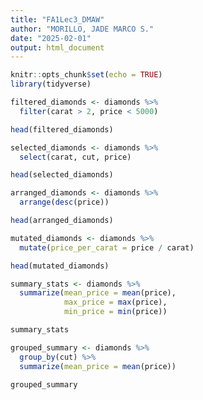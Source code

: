 ---
title: "FA1Lec3_DMAW"
author: "MORILLO, JADE MARCO S."
date: "2025-02-01"
output: html_document
---

```{r setup, include=FALSE}
knitr::opts_chunk$set(echo = TRUE)
library(tidyverse)
```

```{r }
filtered_diamonds <- diamonds %>%
  filter(carat > 2, price < 5000)

head(filtered_diamonds)
```

```{r }
selected_diamonds <- diamonds %>%
  select(carat, cut, price)

head(selected_diamonds)
```

```{r }
arranged_diamonds <- diamonds %>%
  arrange(desc(price))

head(arranged_diamonds)
```

```{r }
mutated_diamonds <- diamonds %>%
  mutate(price_per_carat = price / carat)

head(mutated_diamonds)
```

```{r }
summary_stats <- diamonds %>%
  summarize(mean_price = mean(price),
            max_price = max(price),
            min_price = min(price))

summary_stats
```

```{r }
grouped_summary <- diamonds %>%
  group_by(cut) %>%
  summarize(mean_price = mean(price))

grouped_summary
```